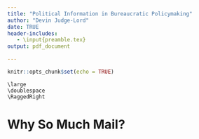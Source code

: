 ```yaml
---
title: "Political Information in Bureaucratic Policymaking"
author: "Devin Judge-Lord"
date: TRUE
header-includes:
   - \input{preamble.tex}
output: pdf_document

---
```


```r
knitr::opts_chunk$set(echo = TRUE)
```

```asis
\large
\doublespace
\RaggedRight
```

\input{summary.tex}

<!---
# Methods
## Measuring mass engagement and political information
\include{whyMail-methods.tex}

## Assessing effects on elected officials' attention to rulemaking
\include{principals-methods.tex}

## Assessing effects on rulemaking and rules
\include{influence-methods.tex}
-->

# Why So Much Mail?

\input{whyMail-intro.tex}

<!---
\input{whyMail-methods.tex}

# Influence on Principals
\input{principals-intro.tex}
\innput{principals-methods.tex}

# Influence on Agency Policymaking
\input{influence-intro.tex}
\input{influence-methods.tex}

# The environmental justice movement
\input{ej.tex}

# Field experiments

# Conclusion


# Appendix

## Survey
\input{Survey.tex}

## Recruiting handout 
-->

\singlespace
\small
\bibliographystyle{apsr.bst} 
\bibliography{Mendeley.bib}